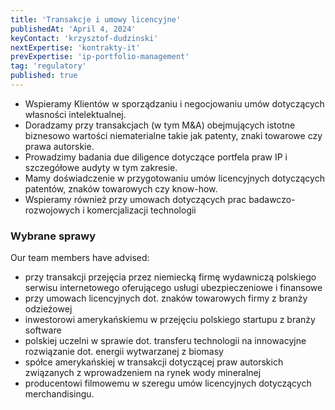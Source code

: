 ```yaml
---
title: 'Transakcje i umowy licencyjne'
publishedAt: 'April 4, 2024'
keyContact: 'krzysztof-dudzinski'
nextExpertise: 'kontrakty-it'
prevExpertise: 'ip-portfolio-management'
tag: 'regulatory'
published: true
---
```


- Wspieramy Klientów w sporządzaniu i negocjowaniu umów dotyczących własności intelektualnej.
- Doradzamy przy transakcjach (w tym M&A) obejmujących istotne biznesowo wartości niematerialne takie jak patenty, znaki towarowe czy prawa autorskie.
- Prowadzimy badania due diligence dotyczące portfela praw IP i szczegółowe audyty w tym zakresie.
- Mamy doświadczenie w przygotowaniu umów licencyjnych dotyczących patentów, znaków towarowych czy know-how.
- Wspieramy również przy umowach dotyczących prac badawczo-rozwojowych i komercjalizacji technologii


### Wybrane sprawy

Our team members have advised:

- przy transakcji przejęcia przez niemiecką firmę wydawniczą polskiego serwisu internetowego oferującego usługi ubezpieczeniowe i finansowe
- przy umowach licencyjnych dot. znaków towarowych firmy z branży odzieżowej
- inwestorowi amerykańskiemu w przejęciu polskiego startupu z branży software
- polskiej uczelni w sprawie dot. transferu technologii na innowacyjne rozwiązanie dot. energii wytwarzanej z biomasy
- spółce amerykańskiej w transakcji dotyczącej praw autorskich związanych z wprowadzeniem na rynek wody mineralnej
- producentowi filmowemu w szeregu umów licencyjnych dotyczących merchandisingu.
